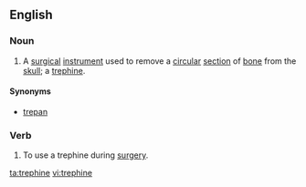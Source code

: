 ==English==

===Noun===
{{en-noun}}

# {{medicine}} A [[surgical]] [[instrument]] used to remove a [[circular]] [[section]] of [[bone]] from the [[skull]]; a [[trephine]].

====Synonyms====
* [[trepan]] {{a|obsolete}}

===Verb===
{{en-verb|trephines|trephining|trephined|trephined}}

# To use a trephine during [[surgery]].

[[ta:trephine]]
[[vi:trephine]]